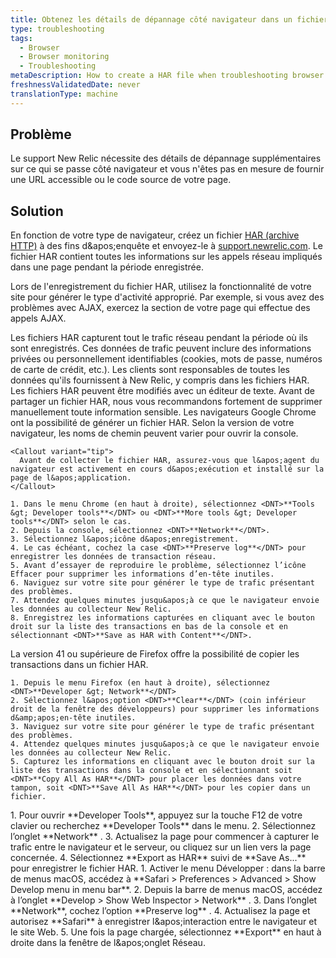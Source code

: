 ```yaml
---
title: Obtenez les détails de dépannage côté navigateur dans un fichier HAR
type: troubleshooting
tags:
  - Browser
  - Browser monitoring
  - Troubleshooting
metaDescription: How to create a HAR file when troubleshooting browser.
freshnessValidatedDate: never
translationType: machine
---
```


## Problème

Le support New Relic nécessite des détails de dépannage supplémentaires sur ce qui se passe côté navigateur et vous n&apos;êtes pas en mesure de fournir une URL accessible ou le code source de votre page.

## Solution

En fonction de votre type de navigateur, créez un fichier [HAR (archive HTTP)](https://dvcs.w3.org/hg/webperf/raw-file/tip/specs/HAR/Overview.html) à des fins d&amp;apos;enquête et envoyez-le à [support.newrelic.com](https://support.newrelic.com/). Le fichier HAR contient toutes les informations sur les appels réseau impliqués dans une page pendant la période enregistrée.

Lors de l&apos;enregistrement du fichier HAR, utilisez la fonctionnalité de votre site pour générer le type d&apos;activité approprié. Par exemple, si vous avez des problèmes avec AJAX, exercez la section de votre page qui effectue des appels AJAX.

<Callout variant="important">
  Les fichiers HAR capturent tout le trafic réseau pendant la période où ils sont enregistrés. Ces données de trafic peuvent inclure des informations privées ou personnellement identifiables (cookies, mots de passe, numéros de carte de crédit, etc.). Les clients sont responsables de toutes les données qu&apos;ils fournissent à New Relic, y compris dans les fichiers HAR. Les fichiers HAR peuvent être modifiés avec un éditeur de texte. Avant de partager un fichier HAR, nous vous recommandons fortement de supprimer manuellement toute information sensible.
</Callout>

<CollapserGroup>
  <Collapser id="chrome" title="Chrome">
    Les navigateurs Google Chrome ont la possibilité de générer un fichier HAR. Selon la version de votre navigateur, les noms de chemin peuvent varier pour ouvrir la console.

    <Callout variant="tip">
      Avant de collecter le fichier HAR, assurez-vous que l&apos;agent du navigateur est activement en cours d&apos;exécution et installé sur la page de l&apos;application.
    </Callout>

    1. Dans le menu Chrome (en haut à droite), sélectionnez <DNT>**Tools &gt; Developer tools**</DNT> ou <DNT>**More tools &gt; Developer tools**</DNT> selon le cas.
    2. Depuis la console, sélectionnez <DNT>**Network**</DNT>.
    3. Sélectionnez l&apos;icône d&apos;enregistrement.
    4. Le cas échéant, cochez la case <DNT>**Preserve log**</DNT> pour enregistrer les données de transaction réseau.
    5. Avant d’essayer de reproduire le problème, sélectionnez l’icône Effacer pour supprimer les informations d’en-tête inutiles.
    6. Naviguez sur votre site pour générer le type de trafic présentant des problèmes.
    7. Attendez quelques minutes jusqu&apos;à ce que le navigateur envoie les données au collecteur New Relic.
    8. Enregistrez les informations capturées en cliquant avec le bouton droit sur la liste des transactions en bas de la console et en sélectionnant <DNT>**Save as HAR with Content**</DNT>.
  </Collapser>

  <Collapser title="Firefox version 41.x et supérieure">
    La version 41 ou supérieure de Firefox offre la possibilité de copier les transactions dans un fichier HAR.

    1. Depuis le menu Firefox (en haut à droite), sélectionnez <DNT>**Developer &gt; Network**</DNT>
    2. Sélectionnez l&apos;option <DNT>**Clear**</DNT> (coin inférieur droit de la fenêtre des développeurs) pour supprimer les informations d&amp;apos;en-tête inutiles.
    3. Naviguez sur votre site pour générer le type de trafic présentant des problèmes.
    4. Attendez quelques minutes jusqu&apos;à ce que le navigateur envoie les données au collecteur New Relic.
    5. Capturez les informations en cliquant avec le bouton droit sur la liste des transactions dans la console et en sélectionnant soit <DNT>**Copy All As HAR**</DNT> pour placer les données dans votre tampon, soit <DNT>**Save All As HAR**</DNT> pour les copier dans un fichier.
  </Collapser>

  <Collapser title="Microsoft Edge">
    1. Pour ouvrir <DNT>**Developer Tools**</DNT>, appuyez sur la touche F12 de votre clavier ou recherchez <DNT>**Developer Tools**</DNT> dans le menu.
    2. Sélectionnez l’onglet <DNT>**Network**</DNT> .
    3. Actualisez la page pour commencer à capturer le trafic entre le navigateur et le serveur, ou cliquez sur un lien vers la page concernée.
    4. Sélectionnez <DNT>**Export as HAR**</DNT> suivi de <DNT>**Save As...**</DNT> pour enregistrer le fichier HAR.
  </Collapser>

  <Collapser title="Safari d'Apple">
    1. Activer le menu Développer : dans la barre de menus macOS, accédez à <DNT>**Safari &gt; Preferences &gt; Advanced &gt; Show Develop menu in menu bar**</DNT>.
    2. Depuis la barre de menus macOS, accédez à l’onglet <DNT>**Develop &gt; Show Web Inspector &gt; Network**</DNT> .
    3. Dans l’onglet <DNT>**Network**</DNT>, cochez l’option <DNT>**Preserve log**</DNT> .
    4. Actualisez la page et autorisez <DNT>**Safari**</DNT> à enregistrer l&amp;apos;interaction entre le navigateur et le site Web.
    5. Une fois la page chargée, sélectionnez <DNT>**Export**</DNT> en haut à droite dans la fenêtre de l&amp;apos;onglet Réseau.
  </Collapser>
</CollapserGroup>